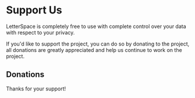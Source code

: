 # Support Us

LetterSpace is completely free to use with complete control over your data with respect to your privacy.

If you'd like to support the project, you can do so by donating to the project, all donations are greatly appreciated and help us continue to work on the project.

## Donations

Thanks for your support!
